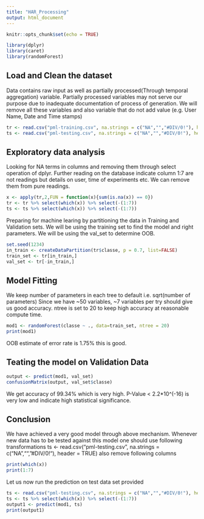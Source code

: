 ```yaml
---
title: "HAR_Processing"
output: html_document
---
```


```r
knitr::opts_chunk$set(echo = TRUE)
```

```r
library(dplyr)
library(caret)
library(randomForest)
```
## Load and Clean the dataset
Data contains raw input as well as partially processed(Through temporal aggregation) variable. Partially processed variables may not serve our purpose due to inadequate documentation of process of generation. We will remove all these variables and also variable that do not add value (e.g. User Name, Date and Time stamps)
```r
tr <- read.csv("pml-training.csv", na.strings = c("NA","","#DIV/0!"), header = TRUE)
ts <- read.csv("pml-testing.csv", na.strings = c("NA","","#DIV/0!"), header = TRUE)
```

## Exploratory data analysis
Looking for NA terms in columns and removing them through select operation of dplyr.
Further reading on the database indicate column 1:7 are not readings but details on user, time of experiments etc. We can remove them from pure readings.
```R
x <- apply(tr,2,FUN = function(x){sum(is.na(x)) == 0})
tr <- tr %>% select(which(x)) %>% select(-(1:7))
ts <- ts %>% select(which(x)) %>% select(-(1:7))
```

Preparing for machine learing by partitioning the data in Training and Validation sets.
We will be using the training set to find the model and right parameters. We will be using the val_set to determine OOB.
  
```R
set.seed(1234)
in_train <- createDataPartition(tr$classe, p = 0.7, list=FALSE)
train_set <- tr[in_train,]
val_set <- tr[-in_train,]
```

## Model Fitting
We keep number of parameters in each tree to default i.e. sqrt(number of parameters)
Since we have ~50 variables, ~7 variables per try should give us good accuracy.
ntree is set to 20 to keep high accuracy at reasonable compute time.
  
  
```R
mod1 <- randomForest(classe ~ ., data=train_set, ntree = 20)
print(mod1)
```
OOB estimate of error rate is 1.75% this is good.
   
## Teating the model on Validation Data
```R
output <- predict(mod1, val_set)
confusionMatrix(output, val_set$classe)
```
We get accuracy of 99.34% which is very high. P-Value < 2.2*10^(-16) is very low and indicate high statistical significance.
  
  
## Conclusion
We have achieved a very good model through above mechanism. Whenever new data has to be tested against this model one should use following transformations
ts <- read.csv("pml-testing.csv", na.strings = c("NA","","#DIV/0!"), header = TRUE)
also remove following columns
  
```R
print(which(x))
print(1:7)
```
  
Let us now run the prediction on test data set provided
```R
ts <- read.csv("pml-testing.csv", na.strings = c("NA","","#DIV/0!"), header = TRUE)
ts <- ts %>% select(which(x)) %>% select(-(1:7))
output1 <- predict(mod1, ts)
print(output1)
```